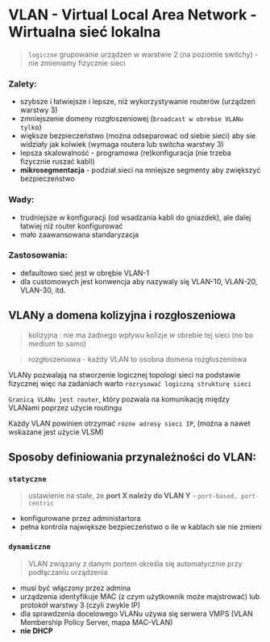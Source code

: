 
# VLAN - Virtual Local Area Network - Wirtualna sieć lokalna

> `logiczne` grupowanie urządzen w warstwie 2 (na poziomie switchy) - nie zmieniamy fizycznie sieci

### Zalety:

- szybsze i łatwiejsze i lepsze, niż wykorzystywanie routerów (urządzeń warstwy 3)
- zmniejszenie domeny rozgłoszeniowej (`broadcast w obrebie VLANu tylk`o)
- większe bezpieczeństwo (można odseparować od siebie sieci) aby sie widziały jak kolwiek (wymaga routera lub switcha warstwy 3)
- lepsza skalowalność - programowa (re)konfiguracja (nie trzeba fizycznie ruszać kabli)
- **mikrosegmentacja** - podział sieci na mniejsze segmenty aby zwiększyć bezpieczeństwo

### Wady:

- trudniejsze w konfiguracji (od wsadzania kabli do gniazdek), ale dalej łatwiej niż router konfigurować
- mało zaawansowana standaryzacja

### Zastosowania:

- defaultowo sieć jest w obrębie VLAN-1
- dla customowych jest konwencja aby nazywaly się VLAN-10, VLAN-20, VLAN-30, itd.

## VLANy a domena kolizyjna i rozgłoszeniowa

> kolizyjna : nie ma żadnego wpływu kolizje w obrebie tej sieci (no bo medium to samo)

> rozgłoszeniowa - każdy VLAN to osobna domena rozgłoszeniowa

<Callout type="error" emoji="❗">

VLANy pozwalają na stworzenie logicznej topologi sieci na podstawie fizycznej więc na zadaniach warto `rozrysować logiczną strukturę sieci`

`Granicą VLANu jest router`, który pozwala na komunikację między VLANami poprzez użycie routingu

Każdy VLAN powinien otrzymać `rózne adresy sieci IP`, (można a nawet wskazane jest użycie VLSM)

</Callout>

## Sposoby definiowania przynależności do VLAN:

### `statyczne`

> ustawienie na stałe, że **port X należy do VLAN Y** - `port-based, port-centric`

- konfigurowane przez administartora
- pełna kontrola największe bezpieczeństwo o ile w kablach sie nie zmieni

### `dynamiczne`

> VLAN związany z danym portem określa się automatycznie przy podłączaniu urządzenia

- musi być włączony przez admina
- urządzenia identyfikuje MAC (z czym użytkownik może majstrować) lub protokół warstwy 3 (czyli zwykle IP)
- dla sprawdzenia docelowego VLANu używa się serwera VMPS (VLAN Membership
  Policy Server, mapa MAC-VLAN)
- **nie DHCP**
